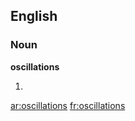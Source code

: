 ==English==

===Noun===
'''oscillations'''

# {{plural of|[[oscillation]]}}

[[ar:oscillations]]
[[fr:oscillations]]